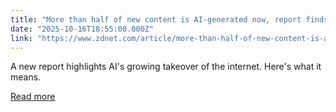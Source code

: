 ```yaml
---
title: "More than half of new content is AI-generated now, report finds"
date: "2025-10-16T18:55:00.000Z"
link: "https://www.zdnet.com/article/more-than-half-of-new-content-is-ai-generated-now-report-finds/"
---
```


A new report highlights AI's growing takeover of the internet. Here's what it means.

[Read more](https://www.zdnet.com/article/more-than-half-of-new-content-is-ai-generated-now-report-finds/)
